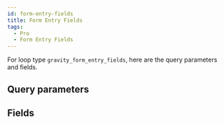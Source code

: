 ```yaml
---
id: form-entry-fields
title: Form Entry Fields
tags:
  - Pro
  - Form Entry Fields
---
```


For loop type `gravity_form_entry_fields`, here are the query parameters and fields.

## Query parameters

<QueryArgsList args={json.query_args} />

## Fields

<FieldsList fields={json.fields} />
